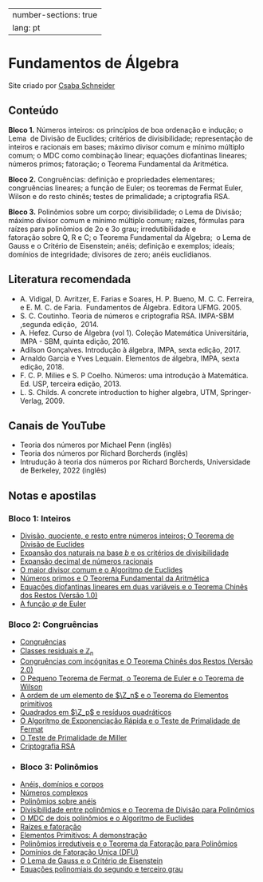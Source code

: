 

---
number-sections: true 
lang: pt
---

# Fundamentos de Álgebra

Site criado por [Csaba Schneider](https://schcs.github.io/WP/)

## Conteúdo{.unnumbered}

**Bloco 1.** Números inteiros: os princípios de boa ordenação e indução; o Lema  de Divisão de Euclides; critérios de divisibilidade; representação de inteiros e racionais em bases; máximo divisor comum e mínimo múltiplo comum; o MDC como combinação linear; equações diofantinas lineares; números primos; fatoração; o Teorema Fundamental da Aritmética.

**Bloco 2.** Congruências: definição e propriedades elementares; congruências lineares; a função de Euler; os teoremas de Fermat Euler, Wilson e do resto chinês; testes de primalidade; a criptografia RSA.

**Bloco 3.** Polinômios sobre um corpo; divisibilidade; o Lema de Divisão; máximo divisor comum e mínimo múltiplo comum; raízes, fórmulas para raízes para polinômios de 2o e 3o grau; irredutibilidade e fatoração sobre Q, R e C; o Teorema Fundamental da Álgebra;  o Lema de Gauss e o Critério de Eisenstein; anéis; definição e exemplos; ideais; domínios de integridade; divisores de zero; anéis euclidianos.

## Literatura recomendada{.unnumbered}

- A. Vidigal, D. Avritzer, E. Farias e Soares, H. P. Bueno, M. C. C. Ferreira, e E. M. C. de Faria.  Fundamentos de Álgebra. Editora UFMG. 2005.
- S. C. Coutinho. Teoria de números e criptografia RSA. IMPA-SBM ,segunda edição,  2014.
- A. Hefez. Curso de Álgebra (vol 1). Coleção Matemática Universitária, IMPA - SBM, quinta edição, 2016.
- Adilson Gonçalves. Introdução à álgebra, IMPA, sexta edição, 2017.
- Arnaldo Garcia e Yves Lequain. Elementos de álgebra, IMPA, sexta edição, 2018.
- F. C. P. Milies e S. P Coelho. Números: uma introdução à Matemática. Ed. USP, terceira edição, 2013.
- L. S. Childs. A concrete introduction to higher algebra, UTM, Springer-Verlag, 2009.

## Canais de YouTube{.unnumbered}

- Teoria dos números por Michael Penn (inglês)
- Teoria dos números por Richard Borcherds (inglês)
- Intrudução à teoria dos números por Richard Borcherds, Universidade de Berkeley, 2022 (inglês)

## Notas e apostilas{.unnumbered}

### Bloco 1: Inteiros{.unnumbered}

- [Divisão, quociente, e resto entre números inteiros; O Teorema de Divisão de Euclides](divisao.qmd)
- [Expansão dos naturais na base $b$ e os critérios de divisibilidade](expansao.qmd)
- [Expansão decimal de números racionais](racionais.qmd)
- [O maior divisor comum e o Algoritmo de Euclides](mdc.qmd)
- [Números primos e O Teorema Fundamental da Aritmética](primos.qmd)
- [Equações diofantinas lineares em duas variáveis e o Teorema Chinês dos Restos (Versão 1.0)](diof.qmd)
- [A função $\varphi$ de Euler](phi.qmd)

### Bloco 2: Congruências{.unnumbered}

- [Congruências](cong.qmd)
- [Classes residuais e  ℤ<sub>n</sub>](res_classes.qmd)
- [Congruências com incógnitas e O Teorema Chinês dos Restos (Versão 2.0)](cong_incog.qmd)
- [O Pequeno Teorema de Fermat, o Teorema de Euler e o Teorema de Wilson](fermat_euler.qmd)
- [A ordem de um elemento de $\Z_n$ e o Teorema do Elementos primitivos](ordr.qmd)
- [Quadrados em $\Z_p$ e resíduos quadráticos](quadrados.qmd)
- [O Algoritmo de Exponenciação Rápida e o Teste de Primalidade de Fermat](exp.qmd)
- [O Teste de Primalidade de Miller](miller.qmd)
- [Criptografia RSA](rsa_p1.qmd)
- 
### Bloco 3: Polinômios{.unnumbered}

- [Anéis, domínios e corpos](aneis.qmd) 
- [Números complexos](complex.qmd)
- [Polinômios sobre anéis](pols.qmd)
- [Divisibilidade entre polinômios e o Teorema de Divisão para Polinômios](div_pol.qmd)
- [O MDC de dois polinômios e o Algoritmo de Euclides](mdc_pol.qmd)
- [Raízes e fatoração](roots.qmd)
- [Elementos Primitivos: A demonstração](primitive_p2.qmd)
- [Polinômios irredutíveis e o Teorema da Fatoração para Polinômios](irred.qmd)
- [Domínios de Fatoração Única (DFU)](dfu.qmd)
- [O Lema de Gauss e o Critério de Eisenstein](gauss_pt1.qmd)
- [Equações polinomiais do segundo e terceiro grau](quadratic.qmd)


